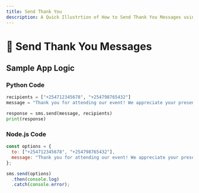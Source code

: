 ```yaml
---
title: Send Thank You
description: A Quick Illustrtion of How to Send Thank You Messages using Africa’s Talking Bulk SMS API
---
```


# 🎉 Send Thank You Messages

## Sample App Logic

### Python Code
```python
recipients = ["+254712345678", "+254798765432"]
message = "Thank you for attending our event! We appreciate your presence."

response = sms.send(message, recipients)
print(response)
```

### Node.js Code
```js
const options = {
  to: ["+254712345678", "+254798765432"],
  message: "Thank you for attending our event! We appreciate your presence.",
};

sms.send(options)
  .then(console.log)
  .catch(console.error);
```
